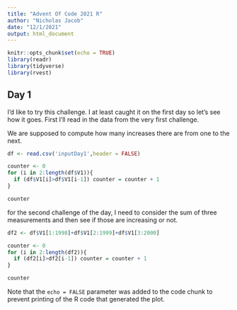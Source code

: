```yaml
---
title: "Advent Of Code 2021 R"
author: "Nicholas Jacob"
date: "12/1/2021"
output: html_document
---
```


```r
knitr::opts_chunk$set(echo = TRUE)
library(readr)
library(tidyverse)
library(rvest)
```

## Day 1

I'd like to try this challenge.  I at least caught it on the first day so let's see how it goes.  First I'll read in the data from the very first challenge.

We are supposed to compute how many increases there are from one to the next.

```r
df <- read.csv('inputDay1',header = FALSE)

counter <- 0
for (i in 2:length(df$V1)){
  if (df$V1[i]>df$V1[i-1]) counter = counter + 1
}

counter
```

for the second challenge of the day, I need to consider the sum of three measurements and then see if those are increasing or not.

```r
df2 <- df$V1[1:1998]+df$V1[2:1999]+df$V1[3:2000]

counter <- 0
for (i in 2:length(df2)){
  if (df2[i]>df2[i-1]) counter = counter + 1
}

counter
```

Note that the `echo = FALSE` parameter was added to the code chunk to prevent printing of the R code that generated the plot.
